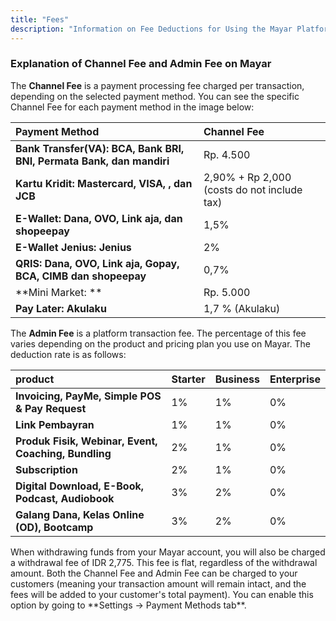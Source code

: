 ```yaml
---
title: "Fees"
description: "Information on Fee Deductions for Using the Mayar Platform"
---
```


### Explanation of Channel Fee and Admin Fee on Mayar

The **Channel Fee** is a payment processing fee charged per transaction, depending on the selected payment method. You can see the specific Channel Fee for each payment method in the image below:

| **Payment Method**                                                   | **Channel Fee**                              |
| :------------------------------------------------------------------- | :------------------------------------------- |
| **Bank Transfer(VA): BCA, Bank BRI, BNI, Permata Bank, dan mandiri** | Rp. 4.500                                    |
| **Kartu Kridit: Mastercard, VISA, , dan JCB**                        | 2,90% \+ Rp 2,000 (costs do not include tax) |
| **E-Wallet: Dana, OVO, Link aja, dan shopeepay**                     | 1,5%                                         |
| **E-Wallet Jenius: Jenius**                                          | 2%                                           |
| **QRIS: Dana, OVO, Link aja, Gopay, BCA, CIMB dan shopeepay**        | 0,7%                                         |
| \*\*Mini Market: \*\*                                                | Rp. 5.000                                    |
| **Pay Later: Akulaku**                                               | 1,7 % (Akulaku)                              |

The **Admin Fee** is a platform transaction fee. The percentage of this fee varies depending on the product and pricing plan you use on Mayar. The deduction rate is as follows:

| **product**                                          | **Starter** | **Business** | **Enterprise** |
| :--------------------------------------------------- | :---------- | :----------- | :------------- |
| **Invoicing, PayMe, Simple POS & Pay Request**       | 1%          | 1%           | 0%             |
| **Link Pembayran**                                   | 1%          | 1%           | 0%             |
| **Produk Fisik, Webinar, Event, Coaching, Bundling** | 2%          | 1%           | 0%             |
| **Subscription**                                     | 2%          | 1%           | 0%             |
| **Digital Download, E-Book, Podcast, Audiobook**     | 3%          | 2%           | 0%             |
| **Galang Dana, Kelas Online (OD), Bootcamp**         | 3%          | 2%           | 0%             |

<Info>
  When withdrawing funds from your Mayar account, you will also be charged a withdrawal fee of IDR 2,775. This fee is flat, regardless of the withdrawal amount.
</Info>

<Tip>
  Both the Channel Fee and Admin Fee can be charged to your customers (meaning your transaction amount will remain intact, and the fees will be added to your customer's total payment). You can enable this option by going to **Settings → Payment Methods tab**.
</Tip>